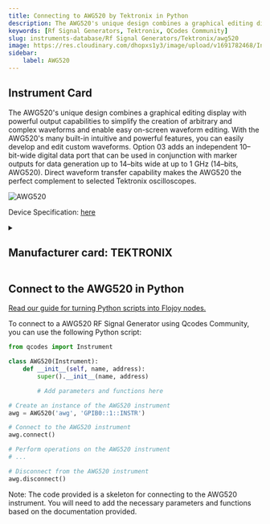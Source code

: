 ```yaml
---
title: Connecting to AWG520 by Tektronix in Python
description: The AWG520's unique design combines a graphical editing display with powerful output capabilities to simplify the creation of arbitrary and complex waveforms and enable easy on-screen waveform editing. With the AWG520's many built-in intuitive and powerful features, you can easily develop and edit custom waveforms. Option 03 adds an independent 10–bit-wide digital data port that can be used in conjunction with marker outputs for data generation up to 14–bits wide at up to 1 GHz (14–bits, AWG520). Direct waveform transfer capability makes the AWG520 the perfect complement to selected Tektronix oscilloscopes.
keywords: [Rf Signal Generators, Tektronix, QCodes Community] 
slug: instruments-database/Rf Signal Generators/Tektronix/awg520 
image: https://res.cloudinary.com/dhopxs1y3/image/upload/v1691782468/Instruments/RF%20Signal%20Generator/AWG520/AWG520.jpg
sidebar:
    label: AWG520 
---
```



## Instrument Card

The AWG520's unique design combines a graphical editing display with powerful output capabilities to simplify the creation of arbitrary and complex waveforms and enable easy on-screen waveform editing. With the AWG520's many built-in intuitive and powerful features, you can easily develop and edit custom waveforms. Option 03 adds an independent 10–bit-wide digital data port that can be used in conjunction with marker outputs for data generation up to 14–bits wide at up to 1 GHz (14–bits, AWG520). Direct waveform transfer capability makes the AWG520 the perfect complement to selected Tektronix oscilloscopes.

![AWG520](https://res.cloudinary.com/dhopxs1y3/image/upload/v1691782468/Instruments/RF%20Signal%20Generator/AWG520/AWG520.jpg)

Device Specification: [here](https://download.tek.com/datasheet/76W_11846_5_1.pdf)

<details style={{ marginTop: "15px"}}>
<summary><h2 style={{display:'inline'}}>Manufacturer card: TEKTRONIX</h2></summary>

![TEKTRONIX](https://res.cloudinary.com/dhopxs1y3/image/upload/v1692806108/Instruments/Vendor%20Logos/Tektronix.png)

Tektronix, Inc., historically widely known as Tek, is an American company best known for manufacturing test and measurement devices such as [oscilloscopes](https://en.wikipedia.org/wiki/Oscilloscope), [logic analyzers](https://en.wikipedia.org/wiki/Logic_analyzer), and video and mobile test protocol equipment.

- Headquarters: USA
- Yearly Revenue (millions, USD): 5800
- Vendor Website: [here](https://www.tek.com/en)

</details>


<FeaturedInstrumentVideo category="RF_SIGNAL_GENERATORS" />

## Connect to the AWG520 in Python

[Read our guide for turning Python scripts into Flojoy nodes.](https://docs.flojoy.ai/contribution/blocks/custom-flojoy-block/)



<Tabs>
<TabItem value="Flojoy" label="Flojoy" className="flojoy-instrument-tabs">

<SectionsCard category="RF_SIGNAL_GENERATORS" manufacturer="Tektronix"></SectionsCard>

</TabItem>
<TabItem value="QCodes Community" label="QCodes Community">

To connect to a AWG520 RF Signal Generator using Qcodes Community, you can use the following Python script:

```python
from qcodes import Instrument

class AWG520(Instrument):
    def __init__(self, name, address):
        super().__init__(name, address)

        # Add parameters and functions here

# Create an instance of the AWG520 instrument
awg = AWG520('awg', 'GPIB0::1::INSTR')

# Connect to the AWG520 instrument
awg.connect()

# Perform operations on the AWG520 instrument
# ...

# Disconnect from the AWG520 instrument
awg.disconnect()
```

Note: The code provided is a skeleton for connecting to the AWG520 instrument. You will need to add the necessary parameters and functions based on the documentation provided.

</TabItem>
</Tabs>